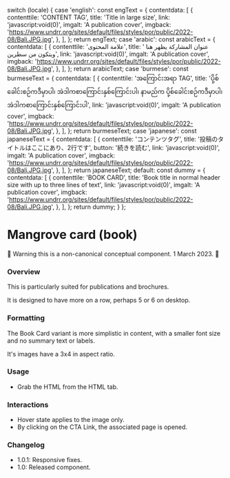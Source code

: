 
  switch (locale) {
    case 'english':
      const engText = {
        contentdata: [
          {
            contenttile: 'CONTENT TAG',
            title: 'Title in large size',
            link: 'javascript:void(0)',
            imgalt: 'A publication cover',
            imgback:
              'https://www.undrr.org/sites/default/files/styles/por/public/2022-08/Bali.JPG.jpg',
          },
        ],
      };
      return engText;
    case 'arabic':
      const arabicText = {
        contentdata: [
          {
            contenttile: 'علامة المحتوى',
            title: ' عنوان المشاركة يظهر هنا ويتكون من سطرين',
            link: 'javascript:void(0)',
            imgalt: 'A publication cover',
            imgback:
              'https://www.undrr.org/sites/default/files/styles/por/public/2022-08/Bali.JPG.jpg',
          },
        ],
      };
      return arabicText;
    case 'burmese':
      const burmeseText = {
        contentdata: [
          {
            contenttile: 'အကြောင်းအရာ TAG',
            title:
              'ပို့စ်ခေါင်းစဉ်ကဒီမှာပါ၊ အဲဒါကစာကြောင်းနှစ်ကြောင်းပါ၊ နာမည်က ပို့စ်ခေါင်းစဉ်ကဒီမှာပါ၊ အဲဒါကစာကြောင်းနှစ်ကြောင်းပါ',
            link: 'javascript:void(0)',
            imgalt: 'A publication cover',
            imgback:
              'https://www.undrr.org/sites/default/files/styles/por/public/2022-08/Bali.JPG.jpg',
          },
        ],
      };
      return burmeseText;
    case 'japanese':
      const japaneseText = {
        contentdata: [
          {
            contenttile: 'コンテンツタグ',
            title: '投稿のタイトルはここにあり、2行です',
            button: '続きを読む',
            link: 'javascript:void(0)',
            imgalt: 'A publication cover',
            imgback:
              'https://www.undrr.org/sites/default/files/styles/por/public/2022-08/Bali.JPG.jpg',
          },
        ],
      };
      return japaneseText;
    default:
      const dummy = {
        contentdata: [
          {
            contenttile: 'BOOK CARD',
            title:
              'Book title in normal header size with up to three lines of text',
            link: 'javascript:void(0)',
            imgalt: 'A publication cover',
            imgback:
              'https://www.undrr.org/sites/default/files/styles/por/public/2022-08/Bali.JPG.jpg',
          },
        ],
      };
      return dummy;
  }
};

<Meta of={BookCardStories} />

# Mangrove card (book)

🚨 Warning this is a non-canonical conceptual component. 1 March 2023. 🚨

### Overview

This is particularly suited for publications and brochures.

It is designed to have more on a row, perhaps 5 or 6 on desktop.

### Formatting

The Book Card variant is more simplistic in content, with a smaller font size and no summary text or labels.

It's images have a 3x4 in aspect ratio.

<Canvas of={BookCardStories.DefaultBookCard} meta={BookCardStories} />

### Usage

- Grab the HTML from the HTML tab.

### Interactions

- Hover state applies to the image only.
- By clicking on the CTA Link, the associated page is opened.

### Changelog

- 1.0.1: Responsive fixes.
- 1.0: Released component.

